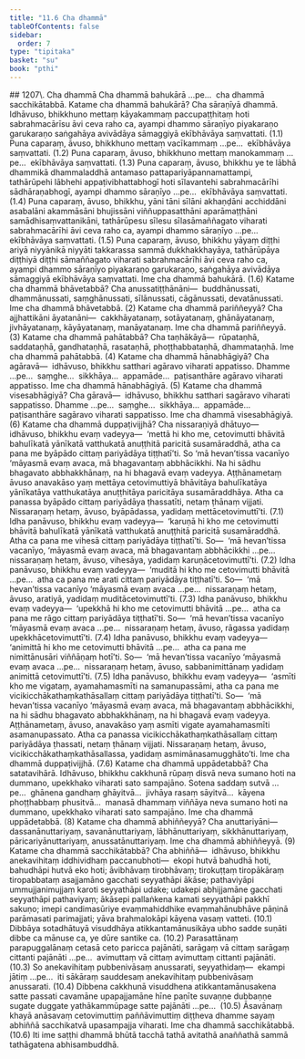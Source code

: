 ```yaml
---
title: "11.6 Cha dhammā"
tableOfContents: false
sidebar:
  order: 7
type: "tipitaka"
basket: "su"
book: "pthi"
---
```



<DynamicBreadcrumb />

<Paragraph type="center" book="pthi">
## 1207\. Cha dhammā
</Paragraph>

<Division number="356" book="pthi">

<Paragraph number="1208" book="pthi">
Cha dhammā bahukārā …pe…  cha dhammā sacchikātabbā.
</Paragraph>

<Paragraph number="1209" book="pthi">
Katame cha dhammā <Emphasis>bahukārā?</Emphasis> Cha sāraṇīyā dhammā. Idhāvuso, bhikkhuno mettaṃ kāyakammaṃ paccupaṭṭhitaṃ hoti sabrahmacārīsu āvi ceva raho ca, ayampi dhammo sāraṇīyo piyakaraṇo garukaraṇo saṅgahāya avivādāya sāmaggiyā ekībhāvāya saṃvattati. (1.1)
</Paragraph>

<Paragraph number="1210" book="pthi">
Puna caparaṃ, āvuso, bhikkhuno mettaṃ vacīkammaṃ …pe…  ekībhāvāya saṃvattati. (1.2)
</Paragraph>

<Paragraph number="1211" book="pthi">
Puna caparaṃ, āvuso, bhikkhuno mettaṃ manokammaṃ …pe…  ekībhāvāya saṃvattati. (1.3)
</Paragraph>

<Paragraph number="1212" book="pthi">
Puna caparaṃ, āvuso, bhikkhu ye te lābhā dhammikā dhammaladdhā antamaso pattapariyāpannamattampi, tathārūpehi lābhehi appaṭivibhattabhogī hoti sīlavantehi sabrahmacārīhi sādhāraṇabhogī, ayampi dhammo sāraṇīyo …pe…  ekībhāvāya saṃvattati. (1.4)
</Paragraph>

<Paragraph number="1213" book="pthi">
Puna caparaṃ, āvuso, bhikkhu, yāni tāni sīlāni akhaṇḍāni acchiddāni asabalāni akammāsāni bhujissāni viññuppasatthāni aparāmaṭṭhāni samādhisaṃvattanikāni, tathārūpesu sīlesu sīlasāmaññagato viharati sabrahmacārīhi āvi ceva raho ca, ayampi dhammo sāraṇīyo …pe…  ekībhāvāya saṃvattati. (1.5)
</Paragraph>

<Paragraph number="1214" book="pthi">
Puna caparaṃ, āvuso, bhikkhu yāyaṃ diṭṭhi ariyā niyyānikā niyyāti takkarassa sammā dukkhakkhayāya, tathārūpāya diṭṭhiyā diṭṭhi sāmaññagato viharati sabrahmacārīhi āvi ceva raho ca, ayampi dhammo sāraṇīyo piyakaraṇo garukaraṇo, saṅgahāya avivādāya sāmaggiyā ekībhāvāya saṃvattati. Ime cha dhammā bahukārā. (1.6)
</Paragraph>

<Paragraph number="1215" book="pthi">
Katame cha dhammā <Emphasis>bhāvetabbā?</Emphasis> Cha anussatiṭṭhānāni—  buddhānussati, dhammānussati, saṃghānussati, sīlānussati, cāgānussati, devatānussati. Ime cha dhammā bhāvetabbā. (2)
</Paragraph>

<Paragraph number="1216" book="pthi">
Katame cha dhammā <Emphasis>pariññeyyā?</Emphasis> Cha ajjhattikāni āyatanāni—  cakkhāyatanaṃ, sotāyatanaṃ, ghānāyatanaṃ, jivhāyatanaṃ, kāyāyatanaṃ, manāyatanaṃ. Ime cha dhammā pariññeyyā. (3)
</Paragraph>

<Paragraph number="1217" book="pthi">
Katame cha dhammā <Emphasis>pahātabbā?</Emphasis> Cha taṇhākāyā—  rūpataṇhā, saddataṇhā, gandhataṇhā, rasataṇhā, phoṭṭhabbataṇhā, dhammataṇhā. Ime cha dhammā pahātabbā. (4)
</Paragraph>

<Paragraph number="1218" book="pthi">
Katame cha dhammā <Emphasis>hānabhāgiyā?</Emphasis> Cha agāravā—  idhāvuso, bhikkhu satthari agāravo viharati appatisso. Dhamme …pe…  saṃghe…  sikkhāya…  appamāde…  paṭisanthāre agāravo viharati appatisso. Ime cha dhammā hānabhāgiyā. (5)
</Paragraph>

<Paragraph number="1219" book="pthi">
Katame cha dhammā <Emphasis>visesabhāgiyā?</Emphasis> Cha gāravā—  idhāvuso, bhikkhu satthari sagāravo viharati sappatisso. Dhamme …pe…  saṃghe…  sikkhāya…  appamāde…  paṭisanthāre sagāravo viharati sappatisso. Ime cha dhammā visesabhāgiyā. (6)
</Paragraph>

<Paragraph number="1220" book="pthi">
Katame cha dhammā <Emphasis>duppaṭivijjhā?</Emphasis> Cha nissaraṇiyā dhātuyo—  idhāvuso, bhikkhu evaṃ vadeyya—  ‘mettā hi kho me, cetovimutti bhāvitā bahulīkatā yānīkatā vatthukatā anuṭṭhitā paricitā susamāraddhā, atha ca pana me byāpādo cittaṃ pariyādāya tiṭṭhatī’ti. So ‘mā hevan’tissa vacanīyo ‘māyasmā evaṃ avaca, mā bhagavantaṃ abbhācikkhi. Na hi sādhu bhagavato abbhakkhānaṃ, na hi bhagavā evaṃ vadeyya. Aṭṭhānametaṃ āvuso anavakāso yaṃ mettāya cetovimuttiyā bhāvitāya bahulīkatāya yānīkatāya vatthukatāya anuṭṭhitāya paricitāya susamāraddhāya. Atha ca panassa byāpādo cittaṃ pariyādāya ṭhassatīti, netaṃ ṭhānaṃ vijjati. Nissaraṇaṃ hetaṃ, āvuso, byāpādassa, yadidaṃ mettācetovimuttī’ti. (7.1)
</Paragraph>

<Paragraph number="1221" book="pthi">
Idha panāvuso, bhikkhu evaṃ vadeyya—  ‘karuṇā hi kho me cetovimutti bhāvitā bahulīkatā yānīkatā vatthukatā anuṭṭhitā paricitā susamāraddhā. Atha ca pana me vihesā cittaṃ pariyādāya tiṭṭhatī’ti. So—  ‘mā hevan’tissa vacanīyo, ‘māyasmā evaṃ avaca, mā bhagavantaṃ abbhācikkhi …pe…  nissaraṇaṃ hetaṃ, āvuso, vihesāya, yadidaṃ karuṇācetovimuttī’ti. (7.2)
</Paragraph>

<Paragraph number="1222" book="pthi">
Idha panāvuso, bhikkhu evaṃ vadeyya—  ‘muditā hi kho me cetovimutti bhāvitā …pe…  atha ca pana me arati cittaṃ pariyādāya tiṭṭhatī’ti. So—  ‘mā hevan’tissa vacanīyo ‘māyasmā evaṃ avaca …pe…  nissaraṇaṃ hetaṃ, āvuso, aratiyā, yadidaṃ muditācetovimuttī’ti. (7.3)
</Paragraph>

<Paragraph number="1223" book="pthi">
Idha panāvuso, bhikkhu evaṃ vadeyya—  ‘upekkhā hi kho me cetovimutti bhāvitā …pe…  atha ca pana me rāgo cittaṃ pariyādāya tiṭṭhatī’ti. So—  ‘mā hevan’tissa vacanīyo ‘māyasmā evaṃ avaca …pe…  nissaraṇaṃ hetaṃ, āvuso, rāgassa yadidaṃ upekkhācetovimuttī’ti. (7.4)
</Paragraph>

<Paragraph number="1224" book="pthi">
Idha panāvuso, bhikkhu evaṃ vadeyya—  ‘animittā hi kho me cetovimutti bhāvitā …pe…  atha ca pana me nimittānusāri viññāṇaṃ hotī’ti. So—  ‘mā hevan’tissa vacanīyo ‘māyasmā evaṃ avaca …pe…  nissaraṇaṃ hetaṃ, āvuso, sabbanimittānaṃ yadidaṃ animittā cetovimuttī’ti. (7.5)
</Paragraph>

<Paragraph number="1225" book="pthi">
Idha panāvuso, bhikkhu evaṃ vadeyya—  ‘asmīti kho me vigataṃ, ayamahamasmīti na samanupassāmi, atha ca pana me vicikicchākathaṃkathāsallaṃ cittaṃ pariyādāya tiṭṭhatī’ti. So—  ‘mā hevan’tissa vacanīyo ‘māyasmā evaṃ avaca, mā bhagavantaṃ abbhācikkhi, na hi sādhu bhagavato abbhakkhānaṃ, na hi bhagavā evaṃ vadeyya. Aṭṭhānametaṃ, āvuso, anavakāso yaṃ asmīti vigate ayamahamasmīti asamanupassato. Atha ca panassa vicikicchākathaṃkathāsallaṃ cittaṃ pariyādāya ṭhassati, netaṃ ṭhānaṃ vijjati. Nissaraṇaṃ hetaṃ, āvuso, vicikicchākathaṃkathāsallassa, yadidaṃ asmimānasamugghāto’ti. Ime cha dhammā duppaṭivijjhā. (7.6)
</Paragraph>

<Paragraph number="1226" book="pthi">
Katame cha dhammā <Emphasis>uppādetabbā?</Emphasis> Cha satatavihārā. Idhāvuso, bhikkhu cakkhunā rūpaṃ disvā neva sumano hoti na dummano, upekkhako viharati sato sampajāno. Sotena saddaṃ sutvā …pe…  ghānena gandhaṃ ghāyitvā…  jivhāya rasaṃ sāyitvā…  kāyena phoṭṭhabbaṃ phusitvā…  manasā dhammaṃ viññāya neva sumano hoti na dummano, upekkhako viharati sato sampajāno. Ime cha dhammā uppādetabbā. (8)
</Paragraph>

<Paragraph number="1227" book="pthi">
Katame cha dhammā <Emphasis>abhiññeyyā?</Emphasis> Cha anuttariyāni—  dassanānuttariyaṃ, savanānuttariyaṃ, lābhānuttariyaṃ, sikkhānuttariyaṃ, pāricariyānuttariyaṃ, anussatānuttariyaṃ. Ime cha dhammā abhiññeyyā. (9)
</Paragraph>

<Paragraph number="1228" book="pthi">
Katame cha dhammā <Emphasis>sacchikātabbā?</Emphasis> Cha abhiññā—  idhāvuso, bhikkhu anekavihitaṃ iddhividhaṃ paccanubhoti—  ekopi hutvā bahudhā hoti, bahudhāpi hutvā eko hoti; āvibhāvaṃ tirobhāvaṃ; tirokuṭṭaṃ tiropākāraṃ tiropabbataṃ asajjamāno gacchati seyyathāpi ākāse; pathaviyāpi ummujjanimujjaṃ karoti seyyathāpi udake; udakepi abhijjamāne gacchati seyyathāpi pathaviyaṃ; ākāsepi pallaṅkena kamati seyyathāpi pakkhī sakuṇo; imepi candimasūriye evaṃmahiddhike evaṃmahānubhāve pāṇinā parāmasati parimajjati; yāva brahmalokāpi kāyena vasaṃ vatteti. (10.1)
</Paragraph>

<Paragraph number="1229" book="pthi">
Dibbāya sotadhātuyā visuddhāya atikkantamānusikāya ubho sadde suṇāti dibbe ca mānuse ca, ye dūre santike ca. (10.2)
</Paragraph>

<Paragraph number="1230" book="pthi">
Parasattānaṃ parapuggalānaṃ cetasā ceto paricca pajānāti, sarāgaṃ vā cittaṃ sarāgaṃ cittanti pajānāti …pe…  avimuttaṃ vā cittaṃ avimuttaṃ cittanti pajānāti. (10.3)
</Paragraph>

<Paragraph number="1231" book="pthi">
So anekavihitaṃ pubbenivāsaṃ anussarati, seyyathidaṃ—  ekampi jātiṃ …pe…  iti sākāraṃ sauddesaṃ anekavihitaṃ pubbenivāsaṃ anussarati. (10.4)
</Paragraph>

<Paragraph number="1232" book="pthi">
Dibbena cakkhunā visuddhena atikkantamānusakena satte passati cavamāne upapajjamāne hīne paṇīte suvaṇṇe dubbaṇṇe sugate duggate yathākammūpage satte pajānāti …pe…  (10.5)
</Paragraph>

<Paragraph number="1233" book="pthi">
Āsavānaṃ khayā anāsavaṃ cetovimuttiṃ paññāvimuttiṃ diṭṭheva dhamme sayaṃ abhiññā sacchikatvā upasampajja viharati. Ime cha dhammā sacchikātabbā. (10.6)
</Paragraph>

<Paragraph number="1234" book="pthi">
Iti ime saṭṭhi dhammā bhūtā tacchā tathā avitathā anaññathā sammā tathāgatena abhisambuddhā.
</Paragraph>
</Division>